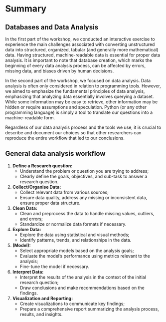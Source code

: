 # Summary {.unnumbered}

## Databases and Data Analysis

In the first part of the workshop, we conducted an interactive exercise to experience the main challenges associated with converting unstructured data into structured, organized, tabular (and generally more mathematical) data. Having structured, machine-readable data is essential for proper data analysis. It is important to note that database creation, which marks the beginning of every data analysis process, can be affected by errors, missing data, and biases driven by human decisions.

In the second part of the workshop, we focused on data analysis. Data analysis is often only considered in relation to programming tools. However, we aimed to emphasize the fundamental principles of data analysis, emphasizing that analyzing data essentially involves querying a dataset. While some information may be easy to retrieve, other information may be hidden or require assumptions and speculation. Python (or any other programming language) is simply a tool to translate our questions into a machine-readable form.

Regardless of our data analysis process and the tools we use, it is crucial to describe and document our choices so that other researchers can reproduce the entire workflow that led to our conclusions.

## General data analysis workflow

1. **Define a Research question:**
   - Understand the problem or question you are trying to address;
   - Clearly define the goals, objectives, and sub-task to answer a research question.
 
2. **Collect/Organise Data:**
   - Collect relevant data from various sources;
   - Ensure data quality, address any missing or inconsistent data, ensure proper data structure.

3. **Clean Data:**
   - Clean and preprocess the data to handle missing values, outliers, and errors;
   - Standardize or normalize data formats if necessary.

4. **Explore Data:**
   - Explore the data using statistical and visual methods;
   - Identify patterns, trends, and relationships in the data.

5. **(Model):**
   - Select appropriate models based on the analysis goals;
   - Evaluate the model's performance using metrics relevant to the analysis;
   - Fine-tune the model if necessary.

6. **Interpret Data:**
   - Interpret the results of the analysis in the context of the initial research question;
   - Draw conclusions and make recommendations based on the findings.

7. **Visualization and Reporting:**
    - Create visualizations to communicate key findings;
    - Prepare a comprehensive report summarizing the analysis process, results, and insights.

